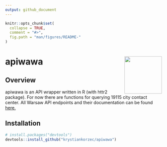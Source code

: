 ```yaml
---
output: github_document
---
```


<!-- README.md is generated from README.Rmd. Please edit that file -->

```r
knitr::opts_chunk$set(
  collapse = TRUE,
  comment = "#>",
  fig.path = "man/figures/README-"
)
```

# apiwawa <img src="man/figures/logo.png" align="right" width="120" />

## Overview

apiwawa is an API wrapper written in R (with httr2 package). For now there are
functions for querying 19115 city contact center. All Warsaw API endpoints and their documentation can be found [here.](https://api.um.warszawa.pl)

## Installation

```r
# install.packages("devtools")
devtools::install_github("krystiankorzec/apiwawa")
```

